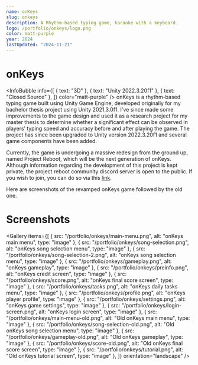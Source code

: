 ```yaml
---
name: onKeys
slug: onkeys
description: A Rhythm-based typing game, karaoke with a keyboard.
logo: /portfolio/onkeys/logo.png
color: matt-purple
year: 2024
lastUpdated: "2024-11-21"
---
```


# onKeys
<InfoBubble
    info={[
        { text: "3D" },
        { text: "Unity 2022.3.20f1" },
        { text: "Closed Source" },
    ]}
    color="matt-purple"
/>
onKeys is a rhythm-based typing game built using Unity Game Engine, developed originally for my bachelor thesis project using Unity 2021.3.0f1. I've since made some improvements to the game design and used it as a research project for my master thesis to determine whether a significant effect can be observed in players’ typing speed and accuracy before and after playing the game. The project has since been upgraded to Unity version 2022.3.20f1 and several game components have been added.

Currently, the game is undergoing a massive redesign from the ground up, named Project Reboot, which will be the next generation of onKeys. Although information regarding the development of this project is kept private, the project reboot community discord server is open to the public. If you wish to join, you can do so via this [link](https://reboot.skyencripttion.com/discord).

Here are screenshots of the revamped onKeys game followed by the old one.

# Screenshots
<Gallery
    items={[
        {
            src: "/portfolio/onkeys/main-menu.png",
            alt: "onKeys main menu",
            type: "image"
        },
        {
            src: "/portfolio/onkeys/song-selection.png",
            alt: "onKeys song selection menu",
            type: "image"
        },
        {
            src: "/portfolio/onkeys/song-selection-2.png",
            alt: "onKeys song selection menu",
            type: "image"
        },
        {
            src: "/portfolio/onkeys/gameplay.png",
            alt: "onKeys gameplay",
            type: "image"
        },
        {
            src: "/portfolio/onkeys/preinfo.png",
            alt: "onKeys credit screen",
            type: "image"
        },
        {
            src: "/portfolio/onkeys/score.png",
            alt: "onKeys final score screen",
            type: "image"
        },
        {
            src: "/portfolio/onkeys/tasks.png",
            alt: "onKeys daily tasks menu",
            type: "image"
        },
        {
            src: "/portfolio/onkeys/profile.png",
            alt: "onKeys player profile",
            type: "image"
        },
        {
            src: "/portfolio/onkeys/settings.png",
            alt: "onKeys game settings",
            type: "image"
        },
        {
            src: "/portfolio/onkeys/login-screen.png",
            alt: "onKeys login screen",
            type: "image"
        },
        {
            src: "/portfolio/onkeys/main-menu-old.png",
            alt: "Old onKeys main menu",
            type: "image"
        },
        {
            src: "/portfolio/onkeys/song-selection-old.png",
            alt: "Old onKeys song selection menu",
            type: "image"
        },
        {
            src: "/portfolio/onkeys/gameplay-old.png",
            alt: "Old onKeys gameplay",
            type: "image"
        },
        {
            src: "/portfolio/onkeys/score-old.png",
            alt: "Old onKeys final score screen",
            type: "image"
        },
        {
            src: "/portfolio/onkeys/tutorial.png",
            alt: "Old onKeys tutorial screen",
            type: "image"
        },
    ]}
    orientation="landscape"
/>